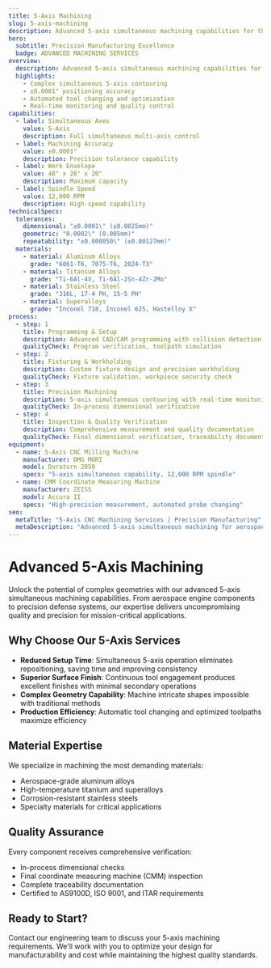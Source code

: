 ```yaml
---
title: 5-Axis Machining
slug: 5-axis-machining
description: Advanced 5-axis simultaneous machining capabilities for the most complex aerospace and defense components
hero:
  subtitle: Precision Manufacturing Excellence
  badge: ADVANCED MACHINING SERVICES
overview:
  description: Advanced 5-axis simultaneous machining capabilities for the most complex aerospace and defense components. Uncompromising quality and precision for mission-critical applications.
  highlights:
    - Complex simultaneous 5-axis contouring
    - ±0.0001" positioning accuracy
    - Automated tool changing and optimization
    - Real-time monitoring and quality control
capabilities:
  - label: Simultaneous Axes
    value: 5-Axis
    description: Full simultaneous multi-axis control
  - label: Machining Accuracy
    value: ±0.0001"
    description: Precision tolerance capability
  - label: Work Envelope
    value: 48" x 26" x 20"
    description: Maximum capacity
  - label: Spindle Speed
    value: 12,000 RPM
    description: High-speed capability
technicalSpecs:
  tolerances:
    dimensional: "±0.0001\" (±0.0025mm)"
    geometric: "0.0002\" (0.005mm)"
    repeatability: "±0.000050\" (±0.00127mm)"
  materials:
    - material: Aluminum Alloys
      grade: "6061-T6, 7075-T6, 2024-T3"
    - material: Titanium Alloys
      grade: "Ti-6Al-4V, Ti-6Al-2Sn-4Zr-2Mo"
    - material: Stainless Steel
      grade: "316L, 17-4 PH, 15-5 PH"
    - material: Superalloys
      grade: "Inconel 718, Inconel 625, Hastelloy X"
process:
  - step: 1
    title: Programming & Setup
    description: Advanced CAD/CAM programming with collision detection
    qualityCheck: Program verification, toolpath simulation
  - step: 2
    title: Fixturing & Workholding
    description: Custom fixture design and precision workholding
    qualityCheck: Fixture validation, workpiece security check
  - step: 3
    title: Precision Machining
    description: 5-axis simultaneous contouring with real-time monitoring
    qualityCheck: In-process dimensional verification
  - step: 4
    title: Inspection & Quality Verification
    description: Comprehensive measurement and quality documentation
    qualityCheck: Final dimensional verification, traceability documentation
equipment:
  - name: 5-Axis CNC Milling Machine
    manufacturer: DMG MORI
    model: Duraturn 2050
    specs: "5-axis simultaneous capability, 12,000 RPM spindle"
  - name: CMM Coordinate Measuring Machine
    manufacturer: ZEISS
    model: Accura II
    specs: "High-precision measurement, automated probe changing"
seo:
  metaTitle: "5-Axis CNC Machining Services | Precision Manufacturing"
  metaDescription: "Advanced 5-axis simultaneous machining for aerospace and defense. ±0.0001\" tolerances. ISO 9001 & AS9100D certified."
---
```


# Advanced 5-Axis Machining

Unlock the potential of complex geometries with our advanced 5-axis simultaneous machining capabilities. From aerospace engine components to precision defense systems, our expertise delivers uncompromising quality and precision for mission-critical applications.

## Why Choose Our 5-Axis Services

- **Reduced Setup Time**: Simultaneous 5-axis operation eliminates repositioning, saving time and improving consistency
- **Superior Surface Finish**: Continuous tool engagement produces excellent finishes with minimal secondary operations
- **Complex Geometry Capability**: Machine intricate shapes impossible with traditional methods
- **Production Efficiency**: Automatic tool changing and optimized toolpaths maximize efficiency

## Material Expertise

We specialize in machining the most demanding materials:
- Aerospace-grade aluminum alloys
- High-temperature titanium and superalloys
- Corrosion-resistant stainless steels
- Specialty materials for critical applications

## Quality Assurance

Every component receives comprehensive verification:
- In-process dimensional checks
- Final coordinate measuring machine (CMM) inspection
- Complete traceability documentation
- Certified to AS9100D, ISO 9001, and ITAR requirements

## Ready to Start?

Contact our engineering team to discuss your 5-axis machining requirements. We'll work with you to optimize your design for manufacturability and cost while maintaining the highest quality standards.
